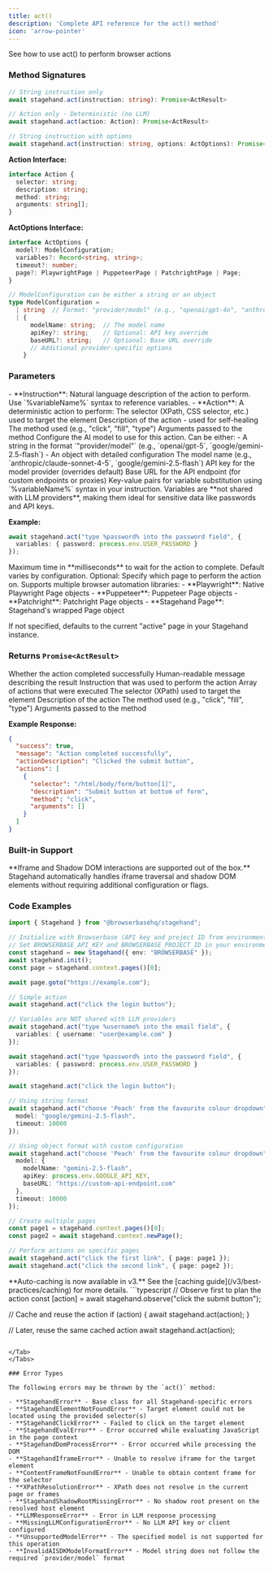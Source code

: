 ```yaml
---
title: act()
description: 'Complete API reference for the act() method'
icon: 'arrow-pointer'
---
```


<CardGroup cols={1}>
<Card title="Act" icon="arrow-pointer" href="/v3/basics/act">
  See how to use act() to perform browser actions
</Card>
</CardGroup>

### Method Signatures

<Tabs>
<Tab title="TypeScript">

```typescript
// String instruction only
await stagehand.act(instruction: string): Promise<ActResult>

// Action only - Deterministic (no LLM)
await stagehand.act(action: Action): Promise<ActResult>

// String instruction with options
await stagehand.act(instruction: string, options: ActOptions): Promise<ActResult>

```

**Action Interface:**
```typescript
interface Action {
  selector: string;
  description: string;
  method: string;
  arguments: string[];
}
```

**ActOptions Interface:**
```typescript
interface ActOptions {
  model?: ModelConfiguration;
  variables?: Record<string, string>;
  timeout?: number;
  page?: PlaywrightPage | PuppeteerPage | PatchrightPage | Page;
}

// ModelConfiguration can be either a string or an object
type ModelConfiguration =
  | string  // Format: "provider/model" (e.g., "openai/gpt-4o", "anthropic/claude-3-5-sonnet-20241022")
  | {
      modelName: string;  // The model name
      apiKey?: string;    // Optional: API key override
      baseURL?: string;   // Optional: Base URL override
      // Additional provider-specific options
    }
```

</Tab>

</Tabs>

### Parameters

<ParamField path="instruction | action" type="string | Action" required>
  - **Instruction**: Natural language description of the action to perform. Use `%variableName%` syntax to reference variables.
  - **Action**: A deterministic action to perform: 
  <Expandable title="Action">
    <ParamField path="selector" type="string" required>
      The selector (XPath, CSS selector, etc.) used to target the element
    </ParamField>
    <ParamField path="description" type="string" required>
      Description of the action - used for self-healing
    </ParamField>
    <ParamField path="method" type="string" required>
      The method used (e.g., "click", "fill", "type")
    </ParamField>
    <ParamField path="arguments" type="string[]" required>
      Arguments passed to the method
    </ParamField>
  </Expandable>
</ParamField>

<ParamField path="model" type="ModelConfiguration" optional>
  Configure the AI model to use for this action. Can be either:
  - A string in the format `"provider/model"` (e.g., `openai/gpt-5`, `google/gemini-2.5-flash`)
  - An object with detailed configuration

  <Expandable title="Model Configuration Object">
    <ParamField path="modelName" type="string" required>
      The model name (e.g., `anthropic/claude-sonnet-4-5`, `google/gemini-2.5-flash`)
    </ParamField>
    <ParamField path="apiKey" type="string" optional>
      API key for the model provider (overrides default)
    </ParamField>
    <ParamField path="baseURL" type="string" optional>
      Base URL for the API endpoint (for custom endpoints or proxies)
    </ParamField>
  </Expandable>
</ParamField>

<ParamField path="variables" type="Record<string, string>" optional>
  Key-value pairs for variable substitution using `%variableName%` syntax in your instruction. Variables are **not shared with LLM providers**, making them ideal for sensitive data like passwords and API keys.

  **Example:**
  ```typescript
  await stagehand.act("type %password% into the password field", {
    variables: { password: process.env.USER_PASSWORD }
  });
  ```
</ParamField>

<ParamField path="timeout" type="number" optional>
  Maximum time in **milliseconds** to wait for the action to complete. Default varies by configuration.
</ParamField>

<ParamField path="page" type="PlaywrightPage | PuppeteerPage | PatchrightPage | Page" optional>
  Optional: Specify which page to perform the action on. Supports multiple browser automation libraries:
  - **Playwright**: Native Playwright Page objects
  - **Puppeteer**: Puppeteer Page objects
  - **Patchright**: Patchright Page objects
  - **Stagehand Page**: Stagehand's wrapped Page object

  If not specified, defaults to the current "active" page in your Stagehand instance.
</ParamField>

### Returns `Promise<ActResult>`

<ResponseField name="success" type="boolean" required>
  Whether the action completed successfully
</ResponseField>

<ResponseField name="message" type="string" required>
  Human-readable message describing the result
</ResponseField>

<ResponseField name="actionDescription" type="string" required>
  Instruction that was used to perform the action
</ResponseField>

<ResponseField name="actions" type="Action[]">
  Array of actions that were executed

  <Expandable title="Action">
    <ResponseField name="selector" type="string">
      The selector (XPath) used to target the element
    </ResponseField>
    <ResponseField name="description" type="string">
      Description of the action
    </ResponseField>
    <ResponseField name="method" type="string">
      The method used (e.g., "click", "fill", "type")
    </ResponseField>
    <ResponseField name="arguments" type="string[]">
      Arguments passed to the method
    </ResponseField>
  </Expandable>
</ResponseField>

**Example Response:**
```json
{
  "success": true,
  "message": "Action completed successfully",
  "actionDescription": "Clicked the submit button",
  "actions": [
    {
      "selector": "/html/body/form/button[1]",
      "description": "Submit button at bottom of form",
      "method": "click",
      "arguments": []
    }
  ]
}
```

### Built-in Support

<Note>
**Iframe and Shadow DOM interactions are supported out of the box.** Stagehand automatically handles iframe traversal and shadow DOM elements without requiring additional configuration or flags.
</Note>

### Code Examples

<Tabs>
<Tab title="Basic Usage">

```typescript
import { Stagehand } from "@browserbasehq/stagehand";

// Initialize with Browserbase (API key and project ID from environment variables)
// Set BROWSERBASE_API_KEY and BROWSERBASE_PROJECT_ID in your environment
const stagehand = new Stagehand({ env: "BROWSERBASE" });
await stagehand.init();
const page = stagehand.context.pages()[0];

await page.goto("https://example.com");

// Simple action
await stagehand.act("click the login button");
```

</Tab>
<Tab title="Variables">

```typescript
// Variables are NOT shared with LLM providers
await stagehand.act("type %username% into the email field", {
  variables: { username: "user@example.com" }
});

await stagehand.act("type %password% into the password field", {
  variables: { password: process.env.USER_PASSWORD }
});

await stagehand.act("click the login button");
```

</Tab>
<Tab title="Custom Model">

```typescript
// Using string format
await stagehand.act("choose 'Peach' from the favourite colour dropdown", {
  model: "google/gemini-2.5-flash",
  timeout: 10000
});

// Using object format with custom configuration
await stagehand.act("choose 'Peach' from the favourite colour dropdown", {
  model: {
    modelName: "gemini-2.5-flash",
    apiKey: process.env.GOOGLE_API_KEY,
    baseURL: "https://custom-api-endpoint.com"
  },
  timeout: 10000
});
```

</Tab>
<Tab title="Multi-Page">

```typescript
// Create multiple pages
const page1 = stagehand.context.pages()[0];
const page2 = await stagehand.context.newPage();

// Perform actions on specific pages
await stagehand.act("click the first link", { page: page1 });
await stagehand.act("click the second link", { page: page2 });
```

</Tab>
<Tab title="Caching">

<Tip>
**Auto-caching is now available in v3.** See the [caching guide](/v3/best-practices/caching) for more details.
</Tip>
```typescript
// Observe first to plan the action
const [action] = await stagehand.observe("click the submit button");

// Cache and reuse the action
if (action) {
  await stagehand.act(action);
}

// Later, reuse the same cached action
await stagehand.act(action);
```

</Tab>
</Tabs>

### Error Types

The following errors may be thrown by the `act()` method:

- **StagehandError** - Base class for all Stagehand-specific errors
- **StagehandElementNotFoundError** - Target element could not be located using the provided selector(s)
- **StagehandClickError** - Failed to click on the target element
- **StagehandEvalError** - Error occurred while evaluating JavaScript in the page context
- **StagehandDomProcessError** - Error occurred while processing the DOM
- **StagehandIframeError** - Unable to resolve iframe for the target element
- **ContentFrameNotFoundError** - Unable to obtain content frame for the selector
- **XPathResolutionError** - XPath does not resolve in the current page or frames
- **StagehandShadowRootMissingError** - No shadow root present on the resolved host element
- **LLMResponseError** - Error in LLM response processing
- **MissingLLMConfigurationError** - No LLM API key or client configured
- **UnsupportedModelError** - The specified model is not supported for this operation
- **InvalidAISDKModelFormatError** - Model string does not follow the required `provider/model` format